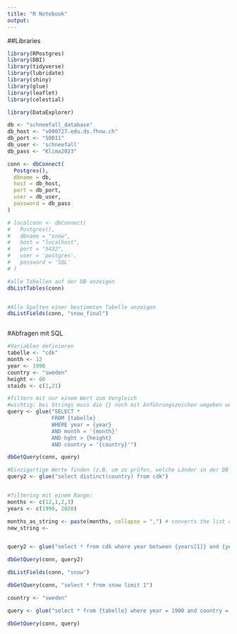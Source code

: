 ```yaml
---
title: "R Notebook"
output: 
---
```

##Libraries
```r
library(RPostgres)
library(DBI)
library(tidyverse)
library(lubridate)
library(shiny)
library(glue)
library(leaflet)
library(celestial)

library(DataExplorer)
```

```r
db <- "schneefall_database"
db_host <- "v000727.edu.ds.fhnw.ch"
db_port <- "50011"
db_user <- 'schneefall'
db_pass <- "Klima2023"

conn <- dbConnect(
  Postgres(),
  dbname = db,
  host = db_host,
  port = db_port,
  user = db_user,
  password = db_pass
)

# localconn <- dbConnect(
#   Postgres(),
#   dbname = "snow",
#   host = "localhost",
#   port = "5432",
#   user = 'postgres',
#   password = 'SQL'
# )

```

```r

#alle Tabellen auf der DB anzeigen
dbListTables(conn)


#Alle Spalten einer bestimmten Tabelle anzeigen
dbListFields(conn, "snow_final") 



```

#Abfragen mit SQL
```r

#Variablen definieren
tabelle <- "cdk"
month <- 12 
year <- 1990
country <- "sweden"
height <- 60
staids <- c(1,21)

#filtern mit nur einem Wert zum Vergleich
#wichtig: bei Strings muss die {} noch mit Anführungszeichen umgeben werden, sonst klappt die Abfrage nicht. 
query <- glue("SELECT * 
              FROM {tabelle} 
              WHERE year = {year} 
              AND month = '{month}'
              AND hght > {height} 
              AND country = '{country}'")

dbGetQuery(conn, query)

#Einzigartige Werte finden (z.B. um zu prüfen, welche Länder in der DB stehen)
query2 <- glue("select distinct(country) from cdk")


#filtering mit einem Range:
months <- c(12,1,2,3)
years <- c(1990, 2020)

months_as_string <- paste(months, collapse = ",") # converts the list of numbers to a string
new_string <- 


query2 <- glue("select * from cdk where year between {years[1]} and {years[2]} and staid in ({months_as_string}) limit 6")

dbGetQuery(conn, query2)

dbListFields(conn, "snow")

dbGetQuery(conn, "select * from snow limit 1")

```


```r
country <- "sweden"

query <- glue("select * from {tabelle} where year = 1990 and country = '{country}'")

dbGetQuery(conn, query)
```

```r

```

